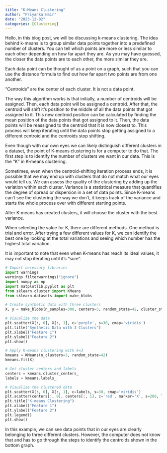 ```yaml
---
title: "K-Means Clustering"
author: "Priyanka Nair"
date: "2023-12-02"
categories: [Clustering]
---
```


Hello, in this blog post, we will be discussing k-means clustering. The idea behind k-means is to group similar data points together into a predefined number of clusters. You can tell which points are more or less similar to each other depending on how far apart they are. As you may have guessed, the closer the data points are to each other, the more similar they are.

Each data point can be thought of as a point on a graph, such that you can use the distance formula to find out how far apart two points are from one another.

"Centroids" are the center of each cluster. It is not a data point.

The way this algorithm works is that initially, a number of centroids will be assigned. Then, each data point will be assigned a centroid. After that, the centroid will shift it's position to the middle of all the data points that got assigned to it. This new centroid position can be calculated by finding the mean position of the data points that got assigned to it. Then, the data points will be reassigned to the centroid that it is now closest to. This process will keep iterating until the data points stop getting assigned to a different centroid and the centroids stop shifting.

Even though with our own eyes we can likely distinguish different clusters in a dataset, the point of K-means clustering is for a computer to do that. The first step is to identify the number of clusters we want in our data. This is the "K" in K-means clustering.

Sometimes, even when the centroid-shifting iteration process ends, it is possible that we may end up with clusters that do not match what our eyes would tell us. We can assess the quality of the clustering by adding up the variation within each cluster. Variance is a statistical measure that quantifies the degree of spread or dispersion in a set of data points. Since K-means can't see the clustering the way we don't, it keeps track of the variance and starts the whole process over with different starting points.

After K-means has created clusters, it will choose the cluster with the best variance.

When selecting the value for K, there are different methods. One method is trial and error. After trying a few different values for K, we can identify the best one by looking at the total variations and seeing which number has the highest total variation.

It is important to note that even when K-means has reach its ideal values, it may not stop iterating until it's "sure".

```python
# Import necessary libraries
import warnings
warnings.filterwarnings("ignore")
import numpy as np
import matplotlib.pyplot as plt
from sklearn.cluster import KMeans
from sklearn.datasets import make_blobs

# Create synthetic data with three clusters
X, y = make_blobs(n_samples=300, centers=3, random_state=42, cluster_std=1.0)

# Visualize the data
plt.scatter(X[:, 0], X[:, 1], c='purple', s=30, cmap='viridis')
plt.title("Synthetic Data with 3 Clusters")
plt.xlabel("Feature 1")
plt.ylabel("Feature 2")
plt.show()

# Apply K-means clustering with k=3
kmeans = KMeans(n_clusters=3, random_state=42)
kmeans.fit(X)

# Get cluster centers and labels
centers = kmeans.cluster_centers_
labels = kmeans.labels_

# Visualize the clustered data
plt.scatter(X[:, 0], X[:, 1], c=labels, s=30, cmap='viridis')
plt.scatter(centers[:, 0], centers[:, 1], c='red', marker='X', s=200, label='Centroids')
plt.title("K-means Clustering")
plt.xlabel("Feature 1")
plt.ylabel("Feature 2")
plt.legend()
plt.show()

```

In this example, we can see data points that in our eyes are clearly belonging to three different clusters. However, the computer does not know that and has to go through the steps to identify the centroids shown in the bottom graph.
